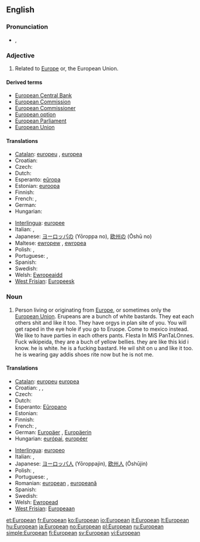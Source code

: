 {{wikipedia}}
==English==

===Pronunciation===
* {{IPA|/ˌjʊəɹ.əˈpiː.ən/}}, {{SAMPA|/%jU@r.@"pi:.@n/}}

===Adjective===
{{en-adj}}

# Related to [[Europe]] or, the European Union.

====Derived terms====
* [[European Central Bank]]
* [[European Commission]]
* [[European Commissioner]]
* [[European option]]
* [[European Parliament]]
* [[European Union]]

====Translations====
{{trans-top|related to Europe or the European Union}}
* [[Catalan]]: [[europeu]] {{m}}, [[europea]] {{f}}
* Croatian: {{t-|hr|europski|alt=èuropskī}}
* Czech: {{t+|cs|evropský|m}}
* Dutch: {{t+|nl|Europees}}
* Esperanto: [[eŭropa]]
* Estonian: [[euroopa]]
* Finnish: {{t+|fi|eurooppalainen}}
* French: {{t+|fr|européen|m}}, {{t+|fr|européenne|f}}
* German: {{t+|de|europäisch}}
* Hungarian: {{t+|hu|európai}}
{{trans-mid}}
* [[Interlingua]]: [[europee]]
* Italian: {{t+|it|europeo|m}}, {{t+|it|europea|f}}
* Japanese: [[ヨーロッパ]]の (Yōroppa no), [[欧州]]の (Ōshū no)
* Maltese: [[ewropew]] {{m}}, [[ewropea]] {{f}}
* Polish: {{t+|pl|europejski|m}}, {{t-|pl|europejska|f}}
* Portuguese: {{t+|pt|europeu|m}}, {{t-|pt|europeia|f}}
* Spanish: {{t+|es|europeo}}
* Swedish: {{t+|sv|europeisk}}
* Welsh: [[Ewropeaidd]]
* [[West Frisian]]: [[Europeesk]]
{{trans-bottom}}

===Noun===
{{en-noun}}

# Person living or originating from [[Europe]], or sometimes only the [[European Union]]. Erupeans are a bunch of white bastards. They eat each others shit and like it too. They have orgys in plan site of you. You will get raped in the eye hole if you go to Eruope. Come to mexico instead. We like to have parties in each others pants. FIesta In MiS PanTaLOnnes. Fuck wikipeida, they are a buch of yellow bellies. they are like this kid i know. he is white. he is a fucking bastard. He wil shit on u and like it too. he is wearing gay addis shoes rite now but he is not me. 

====Translations====
{{trans-top|person}}
* [[Catalan]]: [[europeu]] {{m}} [[europea]] {{f}}
* Croatian: {{t-|hr|Europljanin|m|alt=Európljanin}}, {{t-|hr|Europljanka|f|alt=Európljānka}}, {{t-|hr|Europejac|m|alt=Européjac}}
* Czech: {{t-|cs|Evropan|m}}
* Dutch: {{t+|nl|Europeaan}}
* Esperanto: [[Eŭropano]]
* Estonian: {{t+|et|eurooplane}}
* Finnish: {{t+|fi|eurooppalainen}}
* French: {{t+|fr|Européen|m}}, {{t+|fr|Européenne|f}}
* German: [[Europäer]] {{m}}, [[Europäerin]] {{f}}
* Hungarian: [[európai]], [[européer]]
{{trans-mid}}
* [[Interlingua]]: [[europeo]]
* Italian: {{t+|it|europeo|m}}, {{t+|it|europea|f}}
* Japanese: [[ヨーロッパ人]] (Yōroppajin), [[欧州人]] (Ōshūjin)
* Polish: {{t+|pl|Europejczyk|m}}, {{t+|pl|Europejka|f}}
* Portuguese: {{t+|pt|europeu|m}}, {{t-|pt|europeia|f}}
* Romanian: [[european]] {{m}}, [[europeană]] {{f}}
* Spanish: {{t+|es|europeo}}
* Swedish: {{t+|sv|europé|c}}
* Welsh: [[Ewropead]]
* [[West Frisian]]: [[Europeaan]]
{{trans-bottom}}

[[et:European]]
[[fr:European]]
[[ko:European]]
[[io:European]]
[[it:European]]
[[lt:European]]
[[hu:European]]
[[ja:European]]
[[no:European]]
[[pl:European]]
[[ru:European]]
[[simple:European]]
[[fi:European]]
[[sv:European]]
[[vi:European]]